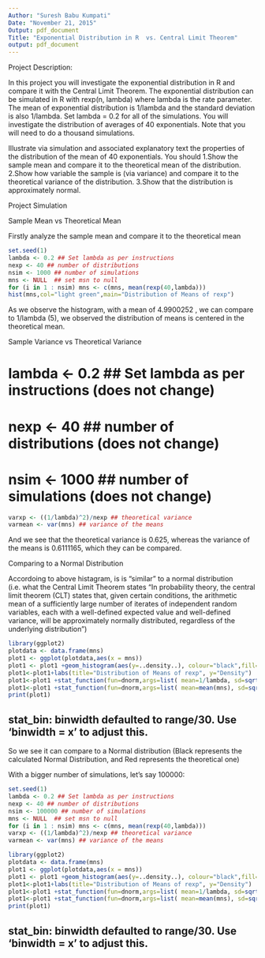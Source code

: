 ```yaml
---
Author: "Suresh Babu Kumpati"
Date: "November 21, 2015"
Output: pdf_document
Title: "Exponential Distribution in R  vs. Central Limit Theorem"
output: pdf_document
---
```


Project Description:

In this project you will investigate the exponential distribution in R and compare it with the Central Limit Theorem. The exponential distribution can be simulated in R with rexp(n, lambda) where lambda is the rate parameter. The mean of exponential distribution is 1/lambda and the standard deviation is also 1/lambda. Set lambda = 0.2 for all of the simulations. You will investigate the distribution of averages of 40 exponentials. Note that you will need to do a thousand simulations.

Illustrate via simulation and associated explanatory text the properties of the distribution of the mean of 40 exponentials. You should
1.Show the sample mean and compare it to the theoretical mean of the distribution.
2.Show how variable the sample is (via variance) and compare it to the theoretical variance of the distribution.
3.Show that the distribution is approximately normal.

Project Simulation


Sample Mean vs Theoretical Mean

Firstly analyze the sample mean and compare it to the theoretical mean

```r
set.seed(1)
lambda <- 0.2 ## Set lambda as per instructions
nexp <- 40 ## number of distributions
nsim <- 1000 ## number of simulations
mns <- NULL  ## set msn to null 
for (i in 1 : nsim) mns <- c(mns, mean(rexp(40,lambda)))
hist(mns,col="light green",main="Distribution of Means of rexp")
```

As we observe the histogram, with a mean of 4.9900252 , we can compare to 1/lambda (5), we observed the distribution of means is centered in the theoretical mean.

Sample Variance vs Theoretical Variance

# lambda <- 0.2 ## Set lambda as per instructions (does not change)
# nexp <- 40 ## number of distributions (does not change)
# nsim <- 1000 ## number of simulations (does not change)
```r
varxp <- ((1/lambda)^2)/nexp ## theoretical variance
varmean <- var(mns) ## variance of the means
```
And we see that the theoretical variance is 0.625, whereas the variance of the means is 0.6111165, which they can be compared.

Comparing to a Normal Distribution

Accordoing to above histagram, is is “similar” to a normal distribution (i.e. what the Central Limit Theorem states “In probability theory, the central limit theorem (CLT) states that, given certain conditions, the arithmetic mean of a sufficiently large number of iterates of independent random variables, each with a well-defined expected value and well-defined variance, will be approximately normally distributed, regardless of the underlying distribution”)
```r
library(ggplot2)
plotdata <- data.frame(mns)
plot1 <- ggplot(plotdata,aes(x = mns))
plot1 <- plot1 +geom_histogram(aes(y=..density..), colour="black",fill="green")
plot1<-plot1+labs(title="Distribution of Means of rexp", y="Density")
plot1<-plot1 +stat_function(fun=dnorm,args=list( mean=1/lambda, sd=sqrt(varxp)),color = "red", size = 1.0)
plot1<-plot1 +stat_function(fun=dnorm,args=list( mean=mean(mns), sd=sqrt(varmean)),color = "black", size = 1.0)
print(plot1)
```
## stat_bin: binwidth defaulted to range/30. Use 'binwidth = x' to adjust this.

So we see it can compare to a Normal distribution (Black represents the calculated Normal Distribution, and Red represents the theoretical one)

With a bigger number of simulations, let’s say 100000:
```r
set.seed(1)
lambda <- 0.2 ## Set lambda as per instructions
nexp <- 40 ## number of distributions
nsim <- 100000 ## number of simulations
mns <- NULL  ## set msn to null 
for (i in 1 : nsim) mns <- c(mns, mean(rexp(40,lambda)))
varxp <- ((1/lambda)^2)/nexp ## theoretical variance
varmean <- var(mns) ## variance of the means

library(ggplot2)
plotdata <- data.frame(mns)
plot1 <- ggplot(plotdata,aes(x = mns))
plot1 <- plot1 +geom_histogram(aes(y=..density..), colour="black",fill="green")
plot1<-plot1+labs(title="Distribution of Means of rexp", y="Density")
plot1<-plot1 +stat_function(fun=dnorm,args=list( mean=1/lambda, sd=sqrt(varxp)),color = "orange", size = 1.0)
plot1<-plot1 +stat_function(fun=dnorm,args=list( mean=mean(mns), sd=sqrt(varmean)),color = "black", size = 1.0)
print(plot1)
```

## stat_bin: binwidth defaulted to range/30. Use 'binwidth = x' to adjust this.

